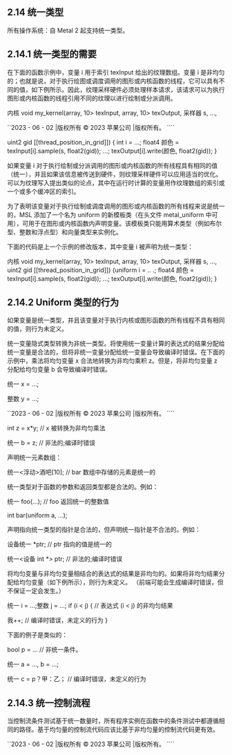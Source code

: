 ## 2.14 统一类型

所有操作系统：自 Metal 2 起支持统一类型。

## 2.14.1 统一类型的需要

在下面的函数示例中，变量 i 用于索引 texInput 给出的纹理数组。变量 i 是非均匀的；也就是说，对于执行绘图或调度调用的图形或内核函数的线程，它可以具有不同的值，如下例所示。因此，纹理采样硬件必须处理样本请求，该请求可以为执行图形或内核函数的线程引用不同的纹理以进行绘制或分派调用。

内核 void my_kernel(array, 10> texInput, array, 10> texOutput, 采样器 s, ...,

``2023 - 06 - 02 |版权所有 © 2023 苹果公司 |版权所有。 ````

uint2 gid [[thread_position_in_grid]]) { int i = ...; float4 颜色 = texInput[i].sample(s, float2(gid)); ...; texOutput[i].write(颜色, float2(gid)); }

如果变量 i 对于执行绘制或分派调用的图形或内核函数的所有线程具有相同的值（统一），并且如果该信息被传送到硬件，则纹理采样硬件可以应用适当的优化。可以为纹理写入提出类似的论点，其中在运行时计算的变量用作纹理数组的索引或一个或多个缓冲区的索引。

为了表明该变量对于执行绘制或调度调用的图形或内核函数的所有线程来说是统一的，MSL 添加了一个名为 uniform 的新模板类（在头文件 metal_uniform 中可用），可用于在图形或内核函数内声明变量。该模板类只能用算术类型（例如布尔型、整数和浮点型）和向量类型来实例化。

下面的代码是上一个示例的修改版本，其中变量 i 被声明为统一类型：

内核 void my_kernel(array, 10> texInput, array, 10> texOutput, 采样器 s, ..., uint2 gid [[thread_position_in_grid]]) {uniform i = .. .; float4 颜色 = texInput[i].sample(s, float2(gid)); ...; texOutput[i].write(颜色, float2(gid)); }

## 2.14.2 Uniform 类型的行为

如果变量是统一类型，并且该变量对于执行内核或图形函数的所有线程不具有相同的值，则行为未定义。

统一变量隐式类型转换为非统一类型。将使用统一变量计算的表达式的结果分配给统一变量是合法的，但将非统一变量分配给统一变量会导致编译时错误。在下面的示例中，乘法将均匀变量 x 合法地转换为非均匀乘积 z。但是，将非均匀变量 z 分配给均匀变量 b 会导致编译时错误。

统一 x = ...;

整数 y = ...;

``2023 - 06 - 02 |版权所有 © 2023 苹果公司 |版权所有。 ````

int z = x\*y; // x 被转换为非均匀乘法

统一 b = z; // 非法的;编译时错误

声明统一元素数组：

统一<浮动>酒吧[10]; // bar 数组中存储的元素是统一的

统一类型对于函数的参数和返回类型都是合法的。例如：

统一 foo(...); // foo 返回统一的整数值

int bar(uniform<int> a, ...);

声明指向统一类型的指针是合法的，但声明统一指针是不合法的。例如：

设备统一 \*ptr; // ptr 指向的值是统一的

统一<设备 int \*> ptr; // 非法的;编译时错误

将均匀变量与非均匀变量相结合的表达式的结果是非均匀的。如果将非均匀结果分配给均匀变量（如下例所示），则行为未定义。 （前端可能会生成编译时错误，但不保证一定会发生。）

统一 i = ...;整数 j = ...; if (i < j) { // 表达式 (i < j) 的非均匀结果

我++; // 编译时错误，未定义的行为 }

下面的例子是类似的：

bool p = ... // 非统一条件。

统一 a = ..., b = ...;

统一 c = p？甲：乙； // 编译时错误，未定义的行为

## 2.14.3 统一控制流程

当控制流条件测试基于统一数量时，所有程序实例在函数中的条件测试中都遵循相同的路径。基于均匀量的控制流代码应该比基于非均匀量的控制流代码更有效。

``2023 - 06 - 02 |版权所有 © 2023 苹果公司 |版权所有。 ````
